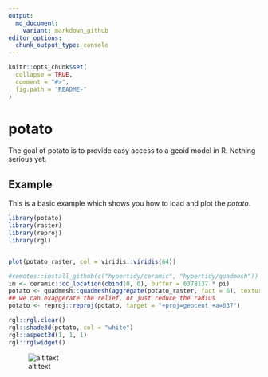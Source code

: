 ```yaml
---
output:
  md_document:
    variant: markdown_github
editor_options: 
  chunk_output_type: console
---
```


<!-- README.md is generated from README.Rmd. Please edit that file -->

```r
knitr::opts_chunk$set(
  collapse = TRUE,
  comment = "#>",
  fig.path = "README-"
)
```

# potato

The goal of potato is to provide easy access to a geoid model in R.  Nothing serious yet. 

## Example

This is a basic example which shows you how to load and plot the *potato*. 

```r
library(potato)
library(raster)
library(reproj)
library(rgl)


plot(potato_raster, col = viridis::viridis(64))

#remotes::install_github(c("hypertidy/ceramic", "hypertidy/quadmesh"))
im <- ceramic::cc_location(cbind(0, 0), buffer = 6378137 * pi)
potato <- quadmesh::quadmesh(aggregate(potato_raster, fact = 6), texture = im)
## we can exaggerate the relief, or just reduce the radius
potato <- reproj::reproj(potato, target = "+proj=geocent +a=637")

rgl::rgl.clear()
rgl::shade3d(potato, col = "white")
rgl::aspect3d(1, 1, 1)
rgl::rglwidget()
```

![alt text][potato]


[potato]: man/figures/potato.png "Title"
